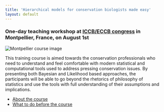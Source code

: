 ```yaml
---
title: 'Hierarchical models for conservation biologists made easy'
layout: default
---
```



### One-day teaching workshop at [ICCB/ECCB congress](http://www.iccb-eccb2015.org/content/pre-congress-training-workshops) in Montpellier, France, on August 1st

</div>
<div class="row">
<div class="col-md-4">
<img alt="Montpellier course image" src="http://peter.solymos.org/img/thumbnails/dc-montpellier-2015.png">
</div>

<div class="col-md-4">
<p>This training course is aimed towards the conservation professionals who need to understand and feel comfortable with modern statistical and computational tools used to address pressing conservation issues. By presenting both Bayesian and Likelihood based approaches, the participants will be able to go beyond the rhetorics of philosophy of statistics and use the tools with full understanding of their assumptions and implications.</p>
</div>
</div>
<div class="row">

* [About the course]({{ site.baseurl }}/courses/2015/montpellier/about-the-course.html)
* [What to do before the course]({{ site.baseurl }}/courses/2015/montpellier/how-to-prepare.html)

